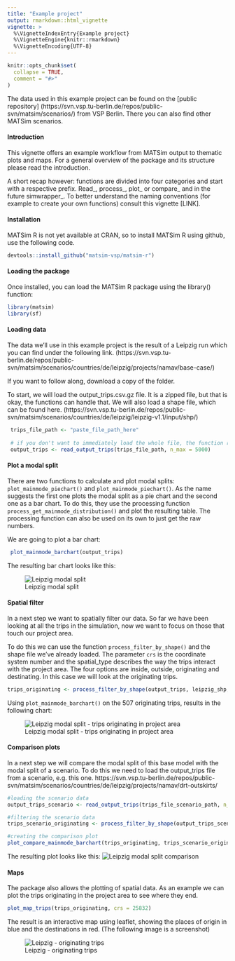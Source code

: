```yaml
---
title: "Example project"
output: rmarkdown::html_vignette
vignette: >
  %\VignetteIndexEntry{Example project}
  %\VignetteEngine{knitr::rmarkdown}
  %\VignetteEncoding{UTF-8}
---
```


```r
knitr::opts_chunk$set(
  collapse = TRUE,
  comment = "#>"
)
```

The data used in this example project can be found on the [public repository] (https://svn.vsp.tu-berlin.de/repos/public-svn/matsim/scenarios/) from VSP Berlin. There you can also find other MATSim scenarios.

#### Introduction

This vignette offers an example workflow from MATSim output to thematic plots and maps. For a general overview of the package and its structure please read the introduction.

A short recap however: functions are divided into four categories and start with a respective prefix. Read_, process_, plot_ or compare_ and in the future simwrapper_.
To better understand the naming conventions (for example to create your own functions) consult this vignette [LINK].

#### Installation

MATSim R is not yet available at CRAN, so to install MATSim R using github, use the following code.

```r
devtools::install_github("matsim-vsp/matsim-r")
```


#### Loading the package

Once installed, you can load the MATSim R package using the library() function:
```r
library(matsim)
library(sf)
```


#### Loading data

The data we'll use in this example project is the result of a Leipzig run which you can find under the following link. (https://svn.vsp.tu-berlin.de/repos/public-svn/matsim/scenarios/countries/de/leipzig/projects/namav/base-case/) 

If you want to follow along, download a copy of the folder.

To start, we will load the output_trips.csv.gz file. It is a zipped file, but that is okay, the functions can handle that. We will also load a shape file, which can be found here.  (https://svn.vsp.tu-berlin.de/repos/public-svn/matsim/scenarios/countries/de/leipzig/leipzig-v1.1/input/shp/)

```r
 trips_file_path <- "paste_file_path_here"
 
 # if you don't want to immediately load the whole file, the function read_output_trips has the option to only load the first n lines 
 output_trips <- read_output_trips(trips_file_path, n_max = 5000)
```


#### Plot a modal split

There are two functions to calculate and plot modal splits: `plot_mainmode_piechart()` and `plot_mainmode_piechart()`. As the name suggests the first one plots the modal split as a pie chart and the second one as a bar chart. To do this, they use the processing function `process_get_mainmode_distribution()` and plot the resulting table. The processing function can also be used on its own to just get the raw numbers.

We are going to plot a bar chart:

```r
 plot_mainmode_barchart(output_trips)
```

The resulting bar chart looks like this:

![Leipzig modal split](./Leipzig_modal_split.png)

#### Spatial filter

In a next step we want to spatially filter our data. So far we have been looking at all the trips in the simulation, now we want to focus on those that touch our project area.

To do this we can use the function `process_filter_by_shape()` and the shape file we've already loaded. The parameter `crs` is the coordinate system number and the spatial_type describes the way the trips interact with the project area. The four options are inside, outside, originating and destinating. In this case we will look at the originating trips.

```r
trips_originating <- process_filter_by_shape(output_trips, leipzig_shp, crs = 25832, spatial_type = "originating" )
```

Using `plot_mainmode_barchart()` on the 507 originating trips, results in the following chart:

![Leipzig modal split - trips originating in project area](./Leipzig_modalsplit_originating.png)


#### Comparison plots

In a next step we will compare the modal split of this base model with the modal split of a scenario. To do this we need to load the output_trips file from a scenario, e.g. this one. https://svn.vsp.tu-berlin.de/repos/public-svn/matsim/scenarios/countries/de/leipzig/projects/namav/drt-outskirts/ 

```r
#loading the scenario data
output_trips_scenario <- read_output_trips(trips_file_scenario_path, n_max = 5000)

#filtering the scenario data
trips_scenario_originating <- process_filter_by_shape(output_trips_scenario, leipzig_shp, crs = 25832, spatial_type = "originating")

#creating the comparison plot
plot_compare_mainmode_barchart(trips_originating, trips_scenario_originating)
```

The resulting plot looks like this:
![Leipzig modal split comparison](./Leipzig_modalsplit_comparison.png)


#### Maps

The package also allows the plotting of spatial data. As an example we can plot the trips originating in the project area to see where they end.

```r
plot_map_trips(trips_originating, crs = 25832)
```

The result is an interactive map using leaflet, showing the places of origin in blue and the destinations in red. (The following image is a screenshot)

![Leipzig - originating trips](./Leipzig_map.png)
